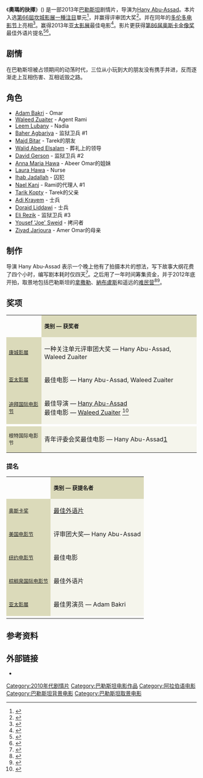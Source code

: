 {{noteTA
|G1=Show
|G2=Movie
|T=zh-hans:奥马尔; zh-hant:奧瑪的抉擇;zh-tw:奧瑪的抉擇; zh-hk:命運在翻牆;
|1=zh-hans:奥马尔; zh-hant:奧瑪的抉擇;zh-tw:奧瑪的抉擇; zh-hk:命運在翻牆;
}}

{{Infobox film
| name           = 奧瑪的抉擇<br/>Omar
| image          = Omar poster.jpg
| caption        = 
| director       = [[Hany_Abu-Assad|Hany Abu-Assad]]
| producer       = Hany Abu-Assad<br/>[[Waleed_Zuaiter|Waleed Zuaiter]]<br/>[[David_Gerson|David Gerson]]
| writer         = Hany Abu-Assad
| starring       = [[Adam_Bakri|Adam Bakri]]
| music          = 
| cinematography = Ehab Assal
| editing        = Martin Brinkler<br>Eyas Salman
| distributor    = 
| released       = {{Film date|2013|5|21|康城影展 |2013|11|02|香港(亞洲電影節)<ref >{{cite web|url=https://bc.cinema.com.hk/adhoc/hkaff_2013/cineaste/Omar.html|language=|title=命運在翻牆|publisher=香港亞洲電影節|date=|accessdate=18 April 2020|archive-date=2021-05-18|archive-url=https://web.archive.org/web/20210518175056/https://bc.cinema.com.hk/adhoc/hkaff_2013/cineaste/Omar.html}}</ref>}|2014|5|16|台湾<ref >{{cite web |url=https://tw.movies.yahoo.com/movieinfo_main.html/id=5182 |language= |title=奧瑪的抉擇 |publisher=奇摩电影 |date= |accessdate=2014年5月 |archive-date=2016-03-06 |archive-url=https://web.archive.org/web/20160306064756/https://tw.movies.yahoo.com/movieinfo_main.html/id=5182 |dead-url=no }}</ref>|2014|06|12|香港}} 
| runtime        = 96 分钟
| country        = [[巴勒斯坦|巴勒斯坦]]
| language       = [[阿拉伯语|阿拉伯语]]
| budget         = 
| cn_name  = 奥马尔
| tw_name  = 奧瑪的抉擇
| hk_name  = 命運在翻牆
}}

《'''奧瑪的抉擇'''》({{lang-ar|عمر}}) 是一部2013年[[巴勒斯坦|巴勒斯坦]]剧情片，导演为[[Hany_Abu-Assad|Hany Abu-Assad]]。本片入选[[第66屆坎城影展|第66屆坎城影展]][[一種注目|一種注目]]單元<ref name="Cannes2013">{{cite web|url=http://www.festival-cannes.fr/en/article/59652.html|title=2013 Official Selection|date=30 April 2013|accessdate=30 April 2013|work=Cannes|archive-date=2017-02-11|archive-url=https://web.archive.org/web/20170211120304/http://www.festival-cannes.fr/en/article/59652.html|dead-url=no}}</ref>，并赢得评审团大奖<ref name="HWR-UCR">{{cite web|url=http://www.hollywoodreporter.com/news/cannes-missing-picture-wins-regard-558551|title=Cannes: 'The Missing Picture' Wins Un Certain Regard Prize|date=26 May 2013|accessdate=26 May 2013|work=Hollywood Reporter|archive-date=2019-05-28|archive-url=https://web.archive.org/web/20190528150056/https://www.hollywoodreporter.com/news/cannes-missing-picture-wins-regard-558551|dead-url=no}}</ref>。并在同年的[[多伦多电影节|多伦多电影节]]上亮相<ref name="TIFF2013">{{cite web |url=http://www.guardian.co.uk/film/2013/jul/23/toronto-film-festival-lineup |title=Toronto film festival 2013: the full line-up |accessdate=2013-07-24 |work=The Guardian |archive-date=2013-07-25 |archive-url=https://web.archive.org/web/20130725010702/http://www.guardian.co.uk/film/2013/jul/23/toronto-film-festival-lineup |dead-url=no }}</ref>。赢得2013年[[亚太影展|亚太影展]]最佳电影<ref>{{cite web|title=Asia Pacific Screen Awards Announced in Australia|work=Australia Network News|url=http://www.abc.net.au/news/2013-12-12/an-aspa-winners/5153858|date=13 December 2013|access-date=2014-02-24|archive-date=2020-10-28|archive-url=https://web.archive.org/web/20201028095946/https://www.abc.net.au/news/2013-12-12/an-aspa-winners/5153858|dead-url=no}}</ref>。影片更获得[[第86届奥斯卡金像奖|第86届奥斯卡金像奖]]最佳外语片提名<ref name="Palestine">{{cite web |url=http://www.deadline.com/2013/09/foreign-language-oscar-israel-submits-bethlehem-palestine-goes-with-omar/ |title=Foreign Language Oscar: Israel Submits ‘Bethlehem’; Palestine Goes With ‘Omar’ |accessdate=2013-09-30 |work=Deadline.com |archive-date=2014-02-10 |archive-url=https://web.archive.org/web/20140210113419/http://www.deadline.com/2013/09/foreign-language-oscar-israel-submits-bethlehem-palestine-goes-with-omar/ |dead-url=no }}</ref><ref name="Oscar Nom">{{cite web |url=http://www.bbc.co.uk/news/entertainment-arts-25757345 |title=Oscars: Main nominations 2014 |accessdate=2014-01-16 |work=BBC News |archive-date=2015-02-22 |archive-url=https://web.archive.org/web/20150222154902/http://www.bbc.co.uk/news/entertainment-arts-25757345 |dead-url=no }}</ref>。

== 剧情 ==
在巴勒斯坦被占领期间的动荡时代，三位从小玩到大的朋友没有携手并进，反而逐渐走上互相伤害、互相诋毁之路。

==角色==
* [[Adam_Bakri|Adam Bakri]] - Omar
* [[Waleed_Zuaiter|Waleed Zuaiter]] - Agent Rami
* [[Leem_Lubany|Leem Lubany]] - Nadia
* [[Baher_Agbariya|Baher Agbariya]] - 监狱卫兵 #1
* [[Majd_Bitar|Majd Bitar]] - Tarek的朋友
* [[Walid_Abed_Elsalam|Walid Abed Elsalam]] - 葬礼上的领导
* [[David_Gerson|David Gerson]] - 监狱卫兵 #2
* [[Anna_Maria_Hawa|Anna Maria Hawa]] - Abeer Omar的姐妹
* [[Laura_Hawa|Laura Hawa]] - Nurse
* [[Ihab_Jadallah|Ihab Jadallah]] - 囚犯
* [[Nael_Kanj|Nael Kanj]] - Rami的代理人 #1
* [[Tarik_Kopty|Tarik Kopty]] - Tarek的父亲
* [[Adi_Krayem|Adi Krayem]] - 士兵
* [[Doraid_Liddawi|Doraid Liddawi]] - 士兵
* [[Eli_Rezik|Eli Rezik]] - 监狱卫兵 #3
* [[Yousef_(Joe)_Sweid|Yousef 'Joe' Sweid]] - 拷问者
* [[Ziyad_Jarjoura|Ziyad Jarjoura]] - Amer Omar的母亲

==制作==
导演 Hany Abu-Assad 表示一个晚上他有了拍摄本片的想法，写下故事大纲花费了四个小时，编写剧本耗时仅四天<ref>{{cite web|last=Tartaglione|first=Nancy|url=http://www.deadline.com/2013/12/foreign-language-oscar-preview-a-long-list-of-strong-contenders-for-such-a-shortlist-of-possibles/|title=Foreign Language Oscar Preview A Long List Of Strong Contenders For Such a Shortlist Of Possibles Nominees|publisher=Deadline London|date=15 December 2013|access-date=2014-02-24|archive-date=2014-07-09|archive-url=https://web.archive.org/web/20140709175159/http://www.deadline.com/2013/12/foreign-language-oscar-preview-a-long-list-of-strong-contenders-for-such-a-shortlist-of-possibles/|dead-url=no}}</ref>。之后用了一年时间筹集资金，并于2012年底开拍，取景地包括巴勒斯坦的[[拿撒勒|拿撒勒]]、[[納布盧斯|納布盧斯]]和遥远的[[难民营|难民营]]<ref>{{cite web|last=Ritman|first=Alex|url=http://www.thenational.ae/arts-culture/film/hany-abu-assad-presents-a-direct-hit-from-the-west-bank-at-diff|title=Hany Abu-Assad presents a direct hit from the West Bank at DIFF|publisher=[[The_National|The National]]|date=3 December 2013|deadurl=yes|archiveurl=https://web.archive.org/web/20140210121653/http://www.thenational.ae/arts-culture/film/hany-abu-assad-presents-a-direct-hit-from-the-west-bank-at-diff|archivedate=2014年2月10日|access-date=2014年2月24日}}</ref><ref>{{cite web|url=http://vimeo.com/79587305|title=AFI FEST: Hany Abu-Assad talks about making of Omar|date=12 November 2013|access-date=2014-02-24|archive-date=2015-02-24|archive-url=https://web.archive.org/web/20150224022954/https://vimeo.com/79587305|dead-url=no}}</ref>。

==奖项==
{|  style="width:94%; margin:auto; text-align:center; clear:both;"
|-
|  
! style="background:#dbdaba; font-weight:normal; line-height:normal;"| <span style="font-size: 14px;">'''类别 — 获奖者'''</span>
|-
! style="background:#dbdaba; font-size:13px;"| [[康城影展|康城影展]]
| style="background:#f5f5ec;"|
一种关注单元评审团大奖 — Hany Abu-Assad, Waleed Zuaiter
|-
! style="background:#dbdaba; font-size:13px;"| [[亚太影展|亚太影展]]
| style="background:#f5f5ec;"|
最佳电影 — Hany Abu-Assad, Waleed Zuaiter
|-
! style="background:#dbdaba; font-size:13px;"| [[迪拜国际电影节|迪拜国际电影节]]
| style="background:#f5f5ec;"|
最佳导演 — [[Hany_Abu-Assad|Hany Abu-Assad]] <br />最佳电影 — [[Waleed_Zuaiter|Waleed Zuaiter]]  <ref name="Dubai Film Fest">{{cite news|author=Kemp, Stuart|url=http://www.hollywoodreporter.com/news/dubai-film-fest-hany-abu-665604|title="Dubai Film Fest: Hany Abu Assad's 'Omar' Wins Top Prize"|work=The Hollywood Reporter|date=2013-12-13|accessdate=2014-01-02|archive-date=2017-11-16|archive-url=https://web.archive.org/web/20171116210339/http://www.hollywoodreporter.com/news/dubai-film-fest-hany-abu-665604|dead-url=no}}</ref>
|-
|-
! style="background:#dbdaba; font-size:13px;"| 根特国际电影节
| style="background:#f5f5ec;"|
青年评委会奖最佳电影 — Hany Abu-Assad[https://web.archive.org/web/20140228194705/http://www.filmfestival.be/en/2013/omar/13-0787]
|}

=== 提名 ===
{|  style="width:94%; margin:auto; text-align:center; clear:both;"
|-
|  
! style="background:#dbdaba; font-weight:normal; line-height:normal;"| <span style="font-size: 14px;">'''类别 — 获提名者'''</span>
|-
! style="background:#dbdaba; font-size:13px;"|  [[奥斯卡奖|奥斯卡奖]]
| style="background:#f5f5ec;"|
[[奥斯卡最佳外语片|最佳外语片]]
|-
! style="background:#dbdaba; font-size:13px;"|  [[美国电影节|美国电影节]]
| style="background:#f5f5ec;"|
评审团大奖— Hany Abu-Assad
|-
! style="background:#dbdaba; font-size:13px;"| [[纽约电影节|纽约电影节]]
| style="background:#f5f5ec;"|
最佳电影
|-
! style="background:#dbdaba; font-size:13px;"| [[棕榈泉国际电影节|棕榈泉国际电影节]]
| style="background:#f5f5ec;"|
最佳外语片
|-
! style="background:#dbdaba; font-size:13px;"| [[亚太影展|亚太影展]]
| style="background:#f5f5ec;"|
最佳男演员 — Adam Bakri
|-
|}

==参考资料==
{{reflist|35em}}

==外部链接==
* {{IMDb title|2852406|Omar}}

{{DEFAULTSORT:Omar}}
[[Category:2010年代剧情片|Category:2010年代剧情片]]
[[Category:巴勒斯坦电影作品|Category:巴勒斯坦电影作品]]
[[Category:阿拉伯语电影|Category:阿拉伯语电影]]
[[Category:巴勒斯坦背景电影|Category:巴勒斯坦背景电影]]
[[Category:巴勒斯坦取景电影|Category:巴勒斯坦取景电影]]